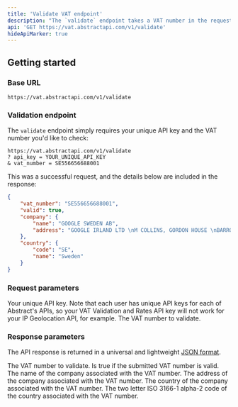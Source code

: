 ```yaml
---
title: 'Validate VAT endpoint'
description: "The `validate` endpoint takes a VAT number in the request, checks if that number is valid, and if it is valid, returns addition details about the company associated with that VAT number."
api: 'GET https://vat.abstractapi.com/v1/validate'
hideApiMarker: true
---
```


## Getting started

### Base URL

```
https://vat.abstractapi.com/v1/validate
```

### Validation endpoint

The `validate` endpoint simply requires your unique API key and the VAT number you'd like to check:

```
https://vat.abstractapi.com/v1/validate
? api_key = YOUR_UNIQUE_API_KEY
& vat_number = SE556656688001
```

This was a successful request, and the details below are included in the response:

<ResponseExample>

```json
{
    "vat_number": "SE556656688001",
    "valid": true,
    "company": {
        "name": "GOOGLE SWEDEN AB",
        "address": "GOOGLE IRLAND LTD \nM COLLINS, GORDON HOUSE \nBARROW STREET, DUBLIN 4 \nIRLAND"
    },
    "country": {
        "code": "SE",
        "name": "Sweden"
    }
}
```

</ResponseExample>

### Request parameters

<ParamField query="api_key" type="String" required>
  Your unique API key. Note that each user has unique API keys for each of Abstract's APIs, so your VAT Validation and Rates API key will not work for your IP Geolocation API, for example.
</ParamField>

<ParamField query="vat_number" type="String" required>
  The VAT number to validate.
</ParamField>

### Response parameters

The API response is returned in a universal and lightweight [JSON format](https://www.json.org/json-en.html).

<ResponseField name="vat_number" type="String">
  The VAT number to validate.
</ResponseField>

<ResponseField name="is_vat_valid" type="Boolean">
  Is true if the submitted VAT number is valid.
</ResponseField>

<ResponseField name="company_name" type="String">
  The name of the company associated with the VAT number.
</ResponseField>

<ResponseField name="company_address" type="String">
  The address of the company associated with the VAT number.
</ResponseField>

<ResponseField name="company_country" type="String">
  The country of the company associated with the VAT number.
</ResponseField>

<ResponseField name="company_country_code" type="String">
  The two letter ISO 3166-1 alpha-2 code of the country associated with the VAT number.
</ResponseField>